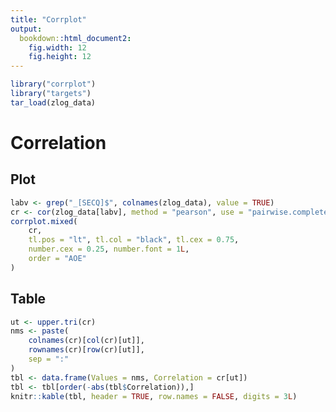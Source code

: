 ```yaml
---
title: "Corrplot"
output:
  bookdown::html_document2:
    fig.width: 12
    fig.height: 12
---
```


```r
library("corrplot")
library("targets")
tar_load(zlog_data)
```

# Correlation

## Plot

```r
labv <- grep("_[SECQ]$", colnames(zlog_data), value = TRUE)
cr <- cor(zlog_data[labv], method = "pearson", use = "pairwise.complete.obs")
corrplot.mixed(
    cr,
    tl.pos = "lt", tl.col = "black", tl.cex = 0.75,
    number.cex = 0.25, number.font = 1L,
    order = "AOE"
)
```

## Table

```r
ut <- upper.tri(cr)
nms <- paste(
    colnames(cr)[col(cr)[ut]],
    rownames(cr)[row(cr)[ut]],
    sep = ":"
)
tbl <- data.frame(Values = nms, Correlation = cr[ut])
tbl <- tbl[order(-abs(tbl$Correlation)),]
knitr::kable(tbl, header = TRUE, row.names = FALSE, digits = 3L)
```
